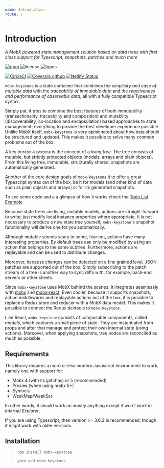 ```yaml
---
name: Introduction
route: /
---
```


# Introduction

_A MobX powered state management solution based on data trees with first class support for Typescript, snapshots, patches and much more_

[![npm](https://img.shields.io/npm/v/mobx-keystone.svg?style=flat-square&logo=npm)](https://www.npmjs.com/package/mobx-keystone)
![license](https://img.shields.io/npm/l/mobx-keystone.svg?style=flat-square)
![types](https://img.shields.io/npm/types/mobx-keystone.svg?style=flat-square&logo=typescript)

[![CircleCI](https://img.shields.io/circleci/build/github/xaviergonz/mobx-keystone.svg?style=flat-square&logo=circleci)](https://circleci.com/gh/xaviergonz/workflows/mobx-keystone)
[![Coveralls github](https://img.shields.io/coveralls/github/xaviergonz/mobx-keystone.svg?style=flat-square&logo=coveralls)](https://coveralls.io/github/xaviergonz/mobx-keystone?branch=master)
[![Netlify Status](https://api.netlify.com/api/v1/badges/c5f60bcb-c1ff-4d04-ad14-1fc34ddbb429/deploy-status)](https://app.netlify.com/sites/mobx-keystone/deploys)

`mobx-keystone` is a state container that combines the _simplicity and ease of mutable data_ with the _traceability of immutable data_ and the _reactiveness and performance of observable data_, all with a fully compatible Typescript syntax.

Simply put, it tries to combine the best features of both immutability (transactionality, traceability and composition) and mutability (discoverability, co-location and encapsulation) based approaches to state management; everything to provide the best developer experience possible.
Unlike MobX itself, `mobx-keystone` is very opinionated about how data should be structured and updated.
This makes it possible to solve many common problems out of the box.

A key in `mobx-keystone` is the concept of a _living tree_. The tree consists of mutable, but strictly protected objects (models, arrays and plain objects).
From this living tree, immutable, structurally shared, snapshots are automatically generated.

Another of the core design goals of `mobx-keystone` it to offer a great Typescript syntax out of the box, be it for models (and other kind of data such as plain objects and arrays) or for its generated snapshots.

To see some code and a a glimpse of how it works check the [Todo List Example](./examples/todoList)

Because state trees are living, mutable models, actions are straight-forward to write; just modify local instance properties where appropriate. It is not necessary to produce a new state tree yourself, `mobx-keystone`'s snapshot functionality will derive one for you automatically.

Although mutable sounds scary to some, fear not, actions have many interesting properties.
By default trees can only be modified by using an action that belongs to the same subtree.
Furthermore, actions are replayable and can be used to distribute changes.

Moreover, because changes can be detected on a fine grained level, JSON patches are supported out of the box.
Simply subscribing to the patch stream of a tree is another way to sync diffs with, for example, back-end servers or other clients.

Since `mobx-keystone` uses MobX behind the scenes, it integrates seamlessly with [mobx](https://mobx.js.org) and [mobx-react](https://github.com/mobxjs/mobx-react).
Even cooler, because it supports snapshots, action middlewares and replayable actions out of the box, it is possible to replace a Redux store and reducer with a MobX data model.
This makes it possible to connect the Redux devtools to `mobx-keystone`.

Like React, `mobx-keystone` consists of composable components, called _models_, which captures a small piece of state. They are instantiated from props and after that manage and protect their own internal state (using actions). Moreover, when applying snapshots, tree nodes are reconciled as much as possible.

## Requirements

This library requires a more or less modern Javascript environment to work, namely one with support for:

- Mobx 4 (with its gotchas) or 5 (recommended)
- Proxies (when using mobx 5+)
- Symbols
- WeakMap/WeakSet

In other words, it should work on mostly anything except _it won't work in Internet Explorer_.

If you are using Typescript, then version >= 3.6.2 is recommended, though it _might_ work with older versions.

## Installation

> `npm install mobx-keystone`

> `yarn add mobx-keystone`
